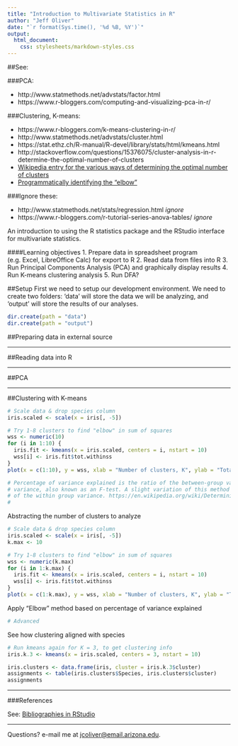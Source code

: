```yaml
---
title: "Introduction to Multivariate Statistics in R"
author: "Jeff Oliver"
date: "`r format(Sys.time(), '%d %B, %Y')`"
output: 
  html_document:
    css: stylesheets/markdown-styles.css
---
```


##See: 

###PCA:

+ http://www.statmethods.net/advstats/factor.html
+ https://www.r-bloggers.com/computing-and-visualizing-pca-in-r/

###Clustering, K-means:

+ https://www.r-bloggers.com/k-means-clustering-in-r/
+ http://www.statmethods.net/advstats/cluster.html
+ https://stat.ethz.ch/R-manual/R-devel/library/stats/html/kmeans.html
+ http://stackoverflow.com/questions/15376075/cluster-analysis-in-r-determine-the-optimal-number-of-clusters
+ [Wikipedia entry for the various ways of determining the optimal number of clusters](https://en.wikipedia.org/wiki/Determining_the_number_of_clusters_in_a_data_set)
+ [Programmatically identifying the "elbow"](http://stackoverflow.com/questions/2018178/finding-the-best-trade-off-point-on-a-curve)

###Ignore these:

+ http://www.statmethods.net/stats/regression.html _ignore_
+ https://www.r-bloggers.com/r-tutorial-series-anova-tables/ _ignore_

An introduction to using the R statistics package and the RStudio interface for multivariate statistics.

####Learning objectives
1. Prepare data in spreadsheet program (e.g. Excel, LibreOffice Calc) for export to R
2. Read data from files into R
3. Run Principal Components Analysis (PCA) and graphically display results
4. Run K-means clustering analysis
5. Run DFA?

##Setup
First we need to setup our development environment. We need to create two folders: 'data' will store the data we will be analyzing, and 'output' will store the results of our analyses.
```r
dir.create(path = "data")
dir.create(path = "output")
```

##Preparing data in external source

***

##Reading data into R

***

##PCA

***

##Clustering with K-means

```r
# Scale data & drop species column
iris.scaled <- scale(x = iris[, -5])

# Try 1-8 clusters to find "elbow" in sum of squares
wss <- numeric(10)
for (i in 1:10) {
  iris.fit <- kmeans(x = iris.scaled, centers = i, nstart = 10)
  wss[i] <- iris.fit$tot.withinss
}
plot(x = c(1:10), y = wss, xlab = "Number of clusters, K", ylab = "Total within SS", type = "b")

# Percentage of variance explained is the ratio of the between-group variance to the total 
# variance, also known as an F-test. A slight variation of this method plots the curvature 
# of the within group variance. https://en.wikipedia.org/wiki/Determining_the_number_of_clusters_in_a_data_set
# 

```

Abstracting the number of clusters to analyze
```r
# Scale data & drop species column
iris.scaled <- scale(x = iris[, -5])
k.max <- 10

# Try 1-8 clusters to find "elbow" in sum of squares
wss <- numeric(k.max)
for (i in 1:k.max) {
  iris.fit <- kmeans(x = iris.scaled, centers = i, nstart = 10)
  wss[i] <- iris.fit$tot.withinss
}
plot(x = c(1:k.max), y = wss, xlab = "Number of clusters, K", ylab = "Total within SS", type = "b")
```

Apply "Elbow" method based on percentage of variance explained
```r
# Advanced
```

See how clustering aligned with species
```r
# Run kmeans again for K = 3, to get clustering info
iris.k.3 <- kmeans(x = iris.scaled, centers = 3, nstart = 10)

iris.clusters <- data.frame(iris, cluster = iris.k.3$cluster)
assignments <- table(iris.clusters$Species, iris.clusters$cluster)
assignments
```


***

###References

See: [Bibliographies in RStudio](http://rmarkdown.rstudio.com/authoring_bibliographies_and_citations.html)

***

Questions?  e-mail me at <a href="mailto:jcoliver@email.arizona.edu">jcoliver@email.arizona.edu</a>.